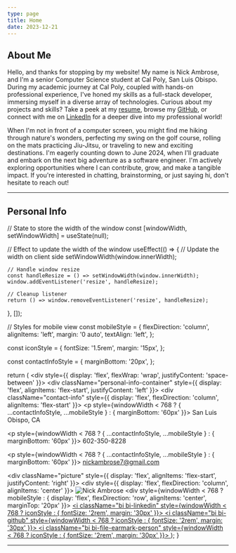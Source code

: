 ```yaml
---
type: page
title: Home
date: 2023-12-21
---
```


## About Me

Hello, and thanks for stopping by my website! My name is Nick Ambrose, and I'm a senior Computer Science student at Cal Poly, San Luis Obispo.
During my academic journey at Cal Poly, coupled with hands-on professional experience, I've honed my skills as a full-stack developer, 
immersing myself in a diverse array of technologies. Curious about my projects and skills? Take a peek at my [resume](/files/resume.pdf), 
browse my [GitHub](https://github.com/nickambrose7), or connect with me on [LinkedIn](https://www.linkedin.com/in/nick-ambrose-70a5101ba/) 
for a deeper dive into my professional world! 

When I'm not in front of 
a computer screen, you might find me hiking through nature's wonders, perfecting my swing on the golf course, rolling on the mats practicing Jiu-Jitsu, 
or traveling to new and exciting destinations. I'm eagerly counting down to June 2024, when I'll graduate and embark on the next big adventure as a software engineer. 
I'm actively exploring opportunities where I can contribute, grow, and make a tangible impact. If you're interested in chatting, brainstorming, or just saying hi, don't
hesitate to reach out!




---
## Personal Info


  // State to store the width of the window
  const [windowWidth, setWindowWidth] = useState(null);

  // Effect to update the width of the window
  useEffect(() => {
    // Update the width on client side
    setWindowWidth(window.innerWidth);

    // Handle window resize
    const handleResize = () => setWindowWidth(window.innerWidth);
    window.addEventListener('resize', handleResize);

    // Cleanup listener
    return () => window.removeEventListener('resize', handleResize);
  }, []);

  // Styles for mobile view
  const mobileStyle = {
    flexDirection: 'column',
    alignItems: 'left',
    margin: '0 auto',
    textAlign: 'left',
  };

  const iconStyle = {
    fontSize: '1.5rem',
    margin: '15px',
  };

  const contactInfoStyle = {
    marginBottom: '20px',
  };

  return (
    <div style={{ display: 'flex', flexWrap: 'wrap', justifyContent: 'space-between' }}>
      <div className="personal-info-container" style={{ display: 'flex', alignItems: 'flex-start', justifyContent: 'left' }}>
        <div className="contact-info" style={{ display: 'flex', flexDirection: 'column', alignItems: 'flex-start' }}>
          <p style={windowWidth < 768 ? { ...contactInfoStyle, ...mobileStyle } : { marginBottom: '60px' }}>
            <i className="bi bi-geo-alt-fill"></i> San Luis Obispo, CA
          </p>
          <p style={windowWidth < 768 ? { ...contactInfoStyle, ...mobileStyle } : { marginBottom: '60px' }}>
            <i className="bi bi-telephone-fill"></i> 602-350-8228
          </p>
          <p style={windowWidth < 768 ? { ...contactInfoStyle, ...mobileStyle } : { marginBottom: '60px' }}>
            <i className="bi bi-envelope-fill"></i> nickambrose7@gmail.com
          </p>
        </div>
      </div>
      <div className="picture" style={{ display: 'flex', alignItems: 'flex-start', justifyContent: 'right' }}>
        <div style={{ display: 'flex', flexDirection: 'column', alignItems: 'center' }}>
          <Image
            src="/images/headShot.jpg"
            alt="Nick Ambrose"
            width={225}
            height={325}
            priority
            className="next-image"
          />
          <div style={windowWidth < 768 ? mobileStyle : { display: 'flex', flexDirection: 'row', alignItems: 'center', marginTop: '20px' }}>
            <a href="https://www.linkedin.com/in/nick-ambrose-70a5101ba/" target="_blank">
              <i className="bi bi-linkedin" style={windowWidth < 768 ? iconStyle : { fontSize: '2rem', margin: '30px' }}></i>
            </a>
            <a href="https://github.com/nickambrose7" target="_blank">
              <i className="bi bi-github" style={windowWidth < 768 ? iconStyle : { fontSize: '2rem', margin: '30px' }}></i>
            </a>
            <a href="/files/resume.pdf" target="_blank">
              <i className="bi bi-file-earmark-person" style={windowWidth < 768 ? iconStyle : { fontSize: '2rem', margin: '30px' }}></i>
            </a>
          </div>
        </div>
      </div>
    </div>
  );
}


<PersonalInfo />

---